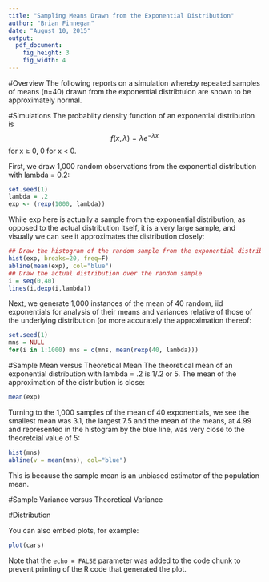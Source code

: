 ```yaml
---
title: "Sampling Means Drawn from the Exponential Distribution"
author: "Brian Finnegan"
date: "August 10, 2015"
output: 
  pdf_document: 
    fig_height: 3
    fig_width: 4
---
```

#Overview
The following reports on a simulation whereby repeated samples of means (n=40) drawn from the exponential distribtuion are shown to be approximately normal.

#Simulations
The probabilty density function of an exponential distribution is 
$$f(x, \lambda) = \lambda e^{-\lambda x}$$
for x ≥ 0, 0 for x < 0.

First, we draw 1,000 random observations from the exponential distribution with lambda = 0.2:
```r
set.seed(1)
lambda = .2
exp <- (rexp(1000, lambda))
```

While exp here is actually a sample from the exponential distribution, as opposed to the actual distribution itself, it is a very large sample, and visually we can see it approximates the distribution closely:

```r
## Draw the histogram of the random sample from the exponential distribution
hist(exp, breaks=20, freq=F)
abline(mean(exp), col="blue")
## Draw the actual distribution over the random sample
i = seq(0,40)
lines(i,dexp(i,lambda))

```

Next, we generate 1,000 instances of the mean of 40 random, iid exponentials for analysis of their means and variances relative of those of the underlying distribution (or more accurately the approximation thereof:
```r
set.seed(1)
mns = NULL
for(i in 1:1000) mns = c(mns, mean(rexp(40, lambda)))
```

#Sample Mean versus Theoretical Mean
The theoretical mean of an exponential distribution with lambda = .2 is 1/.2 or 5.  The mean of the approximation of the distribution is close:
```r
mean(exp)
```
Turning to the 1,000 samples of the mean of 40 exponentials, we see the smallest mean was 3.1, the largest 7.5 and the mean of the means, at 4.99 and represented in the histogram by the blue line, was very close to the theoretcial value of 5:
```r

hist(mns)
abline(v = mean(mns), col="blue")
```

This is because the sample mean is an unbiased estimator of the population mean.

#Sample Variance versus Theoretical Variance

#Distribution

You can also embed plots, for example:

```r
plot(cars)
```

Note that the `echo = FALSE` parameter was added to the code chunk to prevent printing of the R code that generated the plot.

